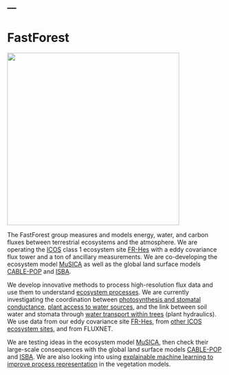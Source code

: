 ---
---

# FastForest

<!-- magick run_forest_run_www.tenstickers-indonesia.com.png -fill '#84a349' -fuzz 90% -opaque '#1c1c1b' run_forest.png -->
![](/images/run_forest.png){fig-align="center" width="400"}

The FastForest group measures and models energy, water, and carbon fluxes between terrestrial ecosystems and the atmosphere. We are operating the [ICOS](https://www.icos-cp.eu) class 1 ecosystem site [FR-Hes](https://meta.icos-cp.eu/resources/stations/ES_FR-Hes) with a eddy covariance flux tower and a ton of ancillary measurements. We are co-developing the ecosystem model [MuSICA](https://ecofun.ispa.bordeaux.inrae.fr/index.php/musica-model/) as well as the global land surface models [CABLE-POP](https://cable.readthedocs.io/en/latest/) and [ISBA](http://www.umr-cnrm.fr/spip.php?article146).

We develop innovative methods to process high-resolution flux data and use them to understand [ecosystem processes](projects/europedrought.qmd). We are currently investigating the coordination between [photosynthesis and stomatal conductance](projects/slowstom.qmd), [plant access to water sources](projects/taw-tree.qmd), and the link between soil water and stomata through [water transport within trees](projects/phydraucc.qmd) (plant hydraulics). We use data from our eddy covariance site [FR-Hes](https://meta.icos-cp.eu/resources/stations/ES_FR-Hes), from [other ICOS ecosystem sites](projects/europedrought.qmd), and from FLUXNET.

We are testing ideas in the ecosystem model [MuSICA](https://ecofun.ispa.bordeaux.inrae.fr/index.php/musica-model/), then check their large-scale consequences with the global land surface models [CABLE-POP](https://cable.readthedocs.io/en/latest/) and [ISBA](http://www.umr-cnrm.fr/spip.php?article146). We are also looking into using [explainable machine learning to improve process representation](projects/lsmxai.qmd) in the vegetation models.
